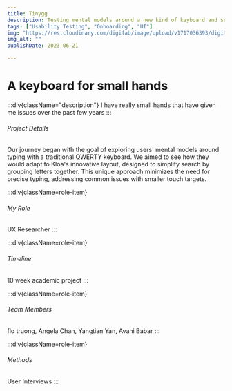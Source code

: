 ```yaml
---
title: Tinygg
description: Testing mental models around a new kind of keyboard and search interface
tags: ["Usability Testing", "Onboarding", "UI"]
img: "https://res.cloudinary.com/digifab/image/upload/v1717036393/digital-fab/a8/Screenshot_2024-05-29_at_7.32.55_PM_l6apij.png"
img_alt: ""
publishDate: 2023-06-21

---
```


<FullWidthSection>

# A keyboard for small hands 

:::div{className="description"}
I have really small hands that have given me issues over the past few years
:::


###### Project Details
Our journey began with the goal of exploring users' mental models around typing with a traditional QWERTY keyboard. We aimed to see how they would adapt to Kloa's innovative layout, designed to simplify search by grouping letters together. This unique approach minimizes the need for precise typing, addressing common issues with smaller touch targets.

<div class='roles'>

:::div{className=role-item}
###### My Role
UX Researcher
:::

:::div{className=role-item}
###### Timeline
10 week academic project
:::

:::div{className=role-item}
###### Team Members
flo truong, 
Angela Chan, Yangtian Yan, Avani Babar
:::


:::div{className=role-item}
###### Methods
User Interviews
:::
</div>
</FullWidthSection>